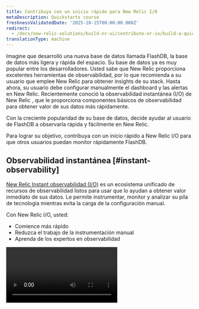 ```yaml
---
title: Contribuya con un inicio rápido para New Relic I/O
metaDescription: Quickstarts course
freshnessValidatedDate: '2025-10-15T00:00:00.000Z'
redirect:
  - /docs/new-relic-solutions/build-nr-ui/contribute-nr-io/build-a-quickstart/
translationType: machine
---
```


Imagine que desarrolló una nueva base de datos llamada FlashDB, la base de datos más ligera y rápida del espacio. Su base de datos ya es muy popular entre los desarrolladores. Usted sabe que New Relic proporciona excelentes herramientas de observabilidad, por lo que recomienda a su usuario que emplee New Relic para obtener insights de su stack. Hasta ahora, su usuario debe configurar manualmente el dashboard y las alertas en New Relic. Recientemente conoció la observabilidad instantánea (I/O) de New Relic , que le proporciona componentes básicos de observabilidad para obtener valor de sus datos más rápidamente.

Con la creciente popularidad de su base de datos, decide ayudar al usuario de FlashDB a observarla rápida y fácilmente en New Relic.

Para lograr su objetivo, contribuya con un inicio rápido a New Relic I/O para que otros usuarios puedan monitor rápidamente FlashDB.

## Observabilidad instantánea [#instant-observability]

[New Relic Instant observabilidad (I/O)](https://newrelic.com/instant-observability) es un ecosistema unificado de recursos de observabilidad listos para usar que lo ayudan a obtener valor inmediato de sus datos. Le permite instrumentar, monitor y analizar su pila de tecnología mientras evita la carga de la configuración manual.

Con New Relic I/O, usted:

* Comience más rápido
* Reduzca el trabajo de la instrumentación manual
* Aprenda de los expertos en observabilidad

<Video id="c9zprczTXj8" type="youtube" />

Puede elegir entre cientos de inicios rápidos que agrupan los componentes básicos necesarios para instrumentar y monitorear su pila de tecnología, instalarlos con un clic e iniciar el monitoreo.

## Inicio rapido [#quickstart]

Con New Relic, puede recopilar, monitor e informar datos de diferentes fuentes. Puede emplear el dashboard para ver, explorar, personalizar, comprender y correlacionar los datos que recopila mediante diferentes gráficos fáciles de usar. También puede configurar una política de alertas para monitor el rendimiento métrico clave y recibir notificaciones de anomalías.

Tradicionalmente, el usuario de FlashDB tendría que dedicar horas de desarrollo cruciales a crear dashboards, alertas y otras entidades para monitor su base de datos. Pero con los inicios rápidos, puedes hacer ese trabajo por ellos. Los inicios rápidos brindan valor inmediato para su caso de uso específico. Incluyen:

* Instrucciones claras para instrumentar sus servicios.
* Bloques de construcción de observabilidad como tablero y alertas.

Todo esto está disponible a través de New Relic I/O, donde los desarrolladores, socios y clientes de New Relic aportan sus soluciones de mejores prácticas. Ustedes, como desarrolladores de FlashDB, son un gran candidato para contribuir con un inicio rápido para ayudar a su usuario monitor rápidamente su instancia.

## Objetivos [#objectives]

* Enviar telemetry data a New Relic

* Crear dashboard y alertas

* Crear un inicio rápido

  * Añade tu dashboard
  * Agrega tus alertas
  * Agregar una fuente de datos
  * Contribuir al inicio rápido de GitHub

## Requisito previo [#prerequisite]

* Crea una [cuenta gratis de New Relic](https://login.newrelic.com/login)
* Instalar [Python](https://www.python.org/downloads/)

<Callout variant="tip">
  Este procedimiento es parte del curso que le muestra cómo crear un inicio rápido. Antes de comenzar a crear un inicio rápido, [configure su entorno](/docs/new-relic-solutions/build-nr-ui/contribute-nr-io/deploy-your-application).
</Callout>